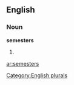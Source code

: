 
==English==

===Noun===
'''semesters'''

# {{plural of|[[semester]]}}

[[Category:English plurals]]

[[ar:semesters]]